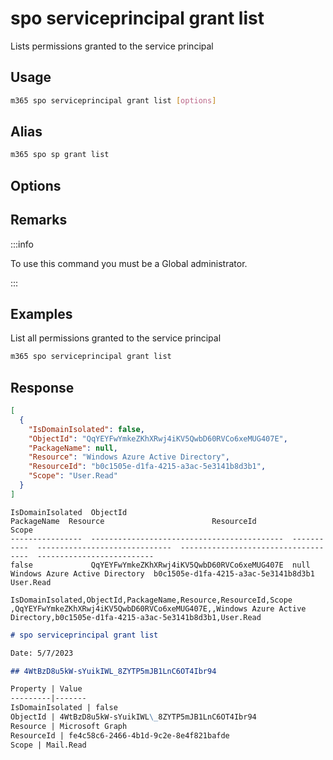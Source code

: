 
# spo serviceprincipal grant list

Lists permissions granted to the service principal

## Usage

```sh
m365 spo serviceprincipal grant list [options]
```

## Alias

```sh
m365 spo sp grant list
```

## Options

<Global />

## Remarks

:::info

To use this command you must be a Global administrator.

:::

## Examples

List all permissions granted to the service principal

```sh
m365 spo serviceprincipal grant list
```

## Response

<Tabs>
  <TabItem value="JSON">

  ```json
  [
    {
      "IsDomainIsolated": false,
      "ObjectId": "QqYEYFwYmkeZKhXRwj4iKV5QwbD60RVCo6xeMUG407E",
      "PackageName": null,
      "Resource": "Windows Azure Active Directory",
      "ResourceId": "b0c1505e-d1fa-4215-a3ac-5e3141b8d3b1",
      "Scope": "User.Read"
    }
  ]
  ```

  </TabItem>
  <TabItem value="Text">

  ```text
  IsDomainIsolated  ObjectId                                     PackageName  Resource                        ResourceId                            Scope
  ----------------  -------------------------------------------  -----------  ------------------------------  ------------------------------------  --------------------------
  false             QqYEYFwYmkeZKhXRwj4iKV5QwbD60RVCo6xeMUG407E  null         Windows Azure Active Directory  b0c1505e-d1fa-4215-a3ac-5e3141b8d3b1  User.Read
  ```

  </TabItem>
  <TabItem value="CSV">

  ```csv
  IsDomainIsolated,ObjectId,PackageName,Resource,ResourceId,Scope
  ,QqYEYFwYmkeZKhXRwj4iKV5QwbD60RVCo6xeMUG407E,,Windows Azure Active Directory,b0c1505e-d1fa-4215-a3ac-5e3141b8d3b1,User.Read
  ```

  </TabItem>
  <TabItem value="Markdown">

  ```md
  # spo serviceprincipal grant list 

  Date: 5/7/2023

  ## 4WtBzD8u5kW-sYuikIWL_8ZYTP5mJB1LnC6OT4Ibr94

  Property | Value
  ---------|-------
  IsDomainIsolated | false
  ObjectId | 4WtBzD8u5kW-sYuikIWL\_8ZYTP5mJB1LnC6OT4Ibr94
  Resource | Microsoft Graph
  ResourceId | fe4c58c6-2466-4b1d-9c2e-8e4f821bafde
  Scope | Mail.Read
  ```

  </TabItem>
</Tabs>

